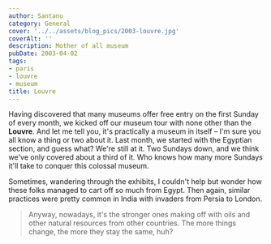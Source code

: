 ```yaml
---
author: Santanu
category: General
cover: '../../assets/blog_pics/2003-louvre.jpg'
coverAlt: ''
description: Mother of all museum
pubDate: 2003-04-02
tags:
- paris
- louvre
- museum
title: Louvre
---
```

Having discovered that many museums offer free entry on the first Sunday of every month, we kicked off our museum tour with none other than the **Louvre**. And let me tell you, it's practically a museum in itself – I'm sure you all know a thing or two about it. Last month, we started with the Egyptian section, and guess what? We're still at it. Two Sundays down, and we think we've only covered about a third of it. Who knows how many more Sundays it'll take to conquer this colossal museum.

Sometimes, wandering through the exhibits, I couldn't help but wonder how these folks managed to cart off so much from Egypt. Then again, similar practices were pretty common in India with invaders from Persia to London. 

>Anyway, nowadays, it's the stronger ones making off with oils and other natural resources from other countries. The more things change, the more they stay the same, huh?
